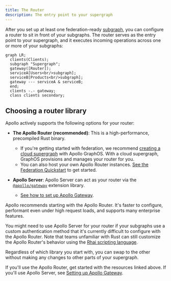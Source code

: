 ```yaml
---
title: The Router
description: The entry point to your supergraph
---
```


After you set up at least one federation-ready [subgraph](./subgraphs-overview/), you can configure a router to sit in front of your subgraphs. The router serves as the entry point to your supergraph, and it executes incoming operations across one or more of your subgraphs:

```mermaid
graph LR;
  clients(Clients);
  subgraph "Supergraph";
  gateway([Router]);
  serviceA[Users<br/>subgraph];
  serviceB[Products<br/>subgraph];
  gateway --- serviceA & serviceB;
  end;
  clients -.- gateway;
  class clients secondary;
```

## Choosing a router library

Apollo actively supports the following options for your router:

- **The Apollo Router (recommended)**: This is a high-performance, precompiled Rust binary.

    - If you're getting started with federation, we recommend [creating a cloud supergraph](/graphos/quickstart/cloud/) with Apollo GraphOS. With a cloud supergraph, GraphOS provisions and manages your router for you.
    - You can also host your own Apollo Router instances. [See the Federation Quickstart](../quickstart/setup/) to get started.

- **Apollo Server**: Apollo Server can act as your router via the [`@apollo/gateway`](https://www.npmjs.com/package/@apollo/gateway) extension library.
    - [See how to set up Apollo Gateway](/apollo-server/using-federation/apollo-gateway-setup).

<Tip>

Apollo recommends starting with the Apollo Router. It's faster to configure, performant even under high request loads, and supports many enterprise features.

</Tip>

<ExpansionPanel title="When should I use Apollo Server?">

You might need to use Apollo Server for your router if your subgraphs use a custom authentication method that it's currently difficult to configure with the Apollo Router. Note that teams unfamiliar with Rust can still customize the Apollo Router's behavior using the [Rhai scripting language](/router/customizations/rhai).

Regardless of which library you start with, you can swap to the other without making any changes to other parts of your supergraph.

</ExpansionPanel>

If you'll use the Apollo Router, get started with the resources linked above. If you'll use Apollo Server, see [Setting up Apollo Gateway](/apollo-server/using-federation/apollo-gateway-setup).
